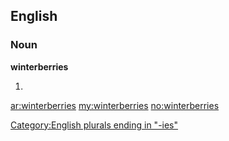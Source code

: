==English==

===Noun===
'''winterberries'''

# {{plural of|[[winterberry]]}}

[[Category:English plurals ending in "-ies"]]

[[ar:winterberries]]
[[my:winterberries]]
[[no:winterberries]]